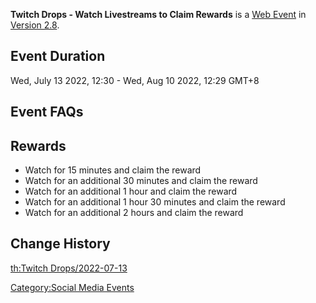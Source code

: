 {{Event
|name              = Twitch Drops - Watch Livestreams to Claim Rewards 2022-07-13
|image             = Twitch Drops - Watch Livestreams to Claim Rewards.png
|type              = Web
|time_known        = yes
|time_start        = 2022-07-13 12:30:00
|time_start_offset = GMT+8
|time_end          = 2022-08-10 12:29:00
|time_end_offset   = GMT+8
|link              = https://act.hoyoverse.com/ys/event/e20220511twitchdrops/index.html?mhy_auth_required=true
}}
{{Description|Twitch Drops is an event where you can obtain in-game rewards just by watching Twitch live streams. To participate in Twitch Drops, you only need to link your Twitch account to your Genshin Impact account.}}
'''Twitch Drops - Watch Livestreams to Claim Rewards''' is a [[Web Event]] in [[Version 2.8]].

==Event Duration==
Wed, July 13 2022, 12:30 - Wed, Aug 10 2022, 12:29 GMT+8

==Event FAQs==
{{Transclude|Twitch_Drops_-_Watch_Livestreams_to_Claim_Rewards/2022-05-31|Event FAQs}}

==Rewards==
{{Card|Mora|20000}}{{Card|Sanctifying Unction|4}}{{Card|Mystic Enhancement Ore|5}}{{Card|Hero's Wit|3}}{{Card|Primogem|30}}
* Watch for 15 minutes and claim the reward {{Item|Mora|25|x=20000}}
* Watch for an additional 30 minutes and claim the reward {{Item|Sanctifying Unction|25|x=4}}
* Watch for an additional 1 hour and claim the reward {{Item|Mystic Enhancement Ore|25|x=5}}
* Watch for an additional 1 hour 30 minutes and claim the reward {{Item|Hero's Wit|25|x=3}}
* Watch for an additional 2 hours and claim the reward {{Item|Primogem|25|x=30}}

==Change History==
{{Change History|2.8}}

[[Category:Social Media Events]]
[[th:Twitch Drops/2022-07-13]]